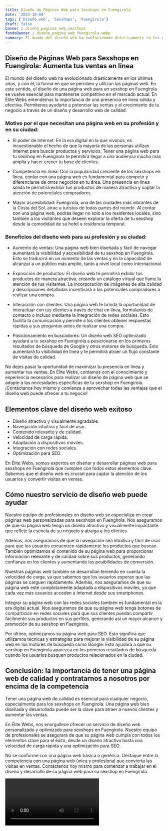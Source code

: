 ```yaml
---
title: Diseño de Páginas Web para Sexshops en Fuengirola
date: '2023-10-04'
tags: ['Diseño web', 'Sexshops', 'Fuengirola']
draft: false
banner : diseño_paginas_web_sexshops
fondoBanner : diseño_pagina_web_fuengirola.webp
summary: El mundo del diseño web ha evolucionado drásticamente en los últimos años, y con él, la forma en que se perciben y utilizan las páginas web. En este sentido, el diseño de una página web para un sexshop en Fuengirola se vuelve esencial para mantenerse competitivo en el mercado actual. En Élite Webs entendemos la importancia de una presencia en línea sólida y efectiva. Permítenos ayudarte a potenciar las ventas y el crecimiento de tu negocio a través de un diseño y desarrollo web de calidad.
---
```


## Diseño de Páginas Web para Sexshops en Fuengirola: Aumenta tus ventas en línea

El mundo del diseño web ha evolucionado drásticamente en los últimos años, y con él, la forma en que se perciben y utilizan las páginas web. En este sentido, el diseño de una página web para un sexshop en Fuengirola se vuelve esencial para mantenerse competitivo en el mercado actual. En Élite Webs entendemos la importancia de una presencia en línea sólida y efectiva. Permítenos ayudarte a potenciar las ventas y el crecimiento de tu negocio a través de un diseño y desarrollo web de calidad.

### Motivo por el que necesitan una página web en su profesión y en su ciudad:

- El poder de Internet: En la era digital en la que vivimos, es incuestionable el hecho de que la mayoría de las personas utilizan Internet para buscar productos y servicios. Tener una página web para tu sexshop en Fuengirola te permitirá llegar a una audiencia mucho más amplia y hacer crecer tu base de clientes.

- Competencia en línea: Con la popularidad creciente de los sexshops en línea, contar con una página web es fundamental para competir y diferenciarse de otros negocios en tu área. Una presencia en línea sólida te permitirá exhibir tus productos de manera atractiva y captar la atención de potenciales compradores.

- Mayor accesibilidad: Fuengirola, una de las ciudades más vibrantes de la Costa del Sol, atrae a turistas de todas partes del mundo. Al contar con una página web, podrás llegar no solo a los residentes locales, sino también a los visitantes que deseen explorar la oferta de tu sexshop desde la comodidad de su hotel o residencia temporal.

### Beneficios del diseño web para su profesión y su ciudad:

- Aumento de ventas: Una página web bien diseñada y fácil de navegar aumentará la visibilidad y accesibilidad de tu sexshop en Fuengirola. Esto se traducirá en un aumento de las ventas y en la capacidad de alcanzar a un público más amplio, tanto a nivel local como internacional.

- Exposición de productos: El diseño web te permitirá exhibir tus productos de manera atractiva, creando un catálogo virtual que llame la atención de tus visitantes. La incorporación de imágenes de alta calidad y descripciones detalladas incentivará a los potenciales compradores a realizar una compra.

- Interacción con clientes: Una página web te brinda la oportunidad de interactuar con tus clientes a través de chat en línea, formularios de contacto o incluso mediante la integración de redes sociales. Esto facilita la comunicación y permite a los clientes obtener respuestas rápidas a sus preguntas antes de realizar una compra.

- Posicionamiento en buscadores: Un diseño web SEO optimizado ayudará a tu sexshop en Fuengirola a posicionarse en los primeros resultados de búsqueda de Google y otros motores de búsqueda. Esto aumentará tu visibilidad en línea y te permitirá atraer un flujo constante de visitas de calidad.

No dejes pasar la oportunidad de maximizar tu presencia en línea y aumentar tus ventas. En Élite Webs, contamos con el conocimiento y experiencia necesarios para realizar un diseño de página web que se adapte a las necesidades específicas de tu sexshop en Fuengirola. ¡Contáctanos hoy mismo y comienza a aprovechar todas las ventajas que el diseño web puede ofrecer a tu negocio!

<GifSeo />

<Cta />

## Elementos clave del diseño web exitoso

- Diseño atractivo y visualmente agradable.
- Navegación intuitiva y fácil de usar.
- Contenido relevante y de calidad.
- Velocidad de carga rápida.
- Adaptación a dispositivos móviles.
- Integración con redes sociales.
- Optimización para SEO.

En Élite Webs, somos expertos en diseñar y desarrollar páginas web para sexshops en Fuengirola que cumplen con todos estos elementos clave. Sabemos que el diseño web es crucial para captar la atención de los usuarios y convertir visitas en ventas.

## Cómo nuestro servicio de diseño web puede ayudar

Nuestro equipo de profesionales en diseño web se especializa en crear páginas web personalizadas para sexshops en Fuengirola. Nos aseguramos de que su página web tenga un diseño atractivo y visualmente impactante que refleje la esencia de su negocio y atraiga a los clientes.

Además, nos aseguramos de que la navegación sea intuitiva y fácil de usar para que los usuarios encuentren rápidamente los productos que buscan. También optimizamos el contenido de su página web para proporcionar información relevante y de calidad sobre sus productos, generando confianza en los clientes y aumentando las posibilidades de conversión.

Nuestras páginas web también se desarrollan teniendo en cuenta la velocidad de carga, ya que sabemos que los usuarios esperan que las páginas se carguen rápidamente. Además, nos aseguramos de que su página web esté completamente adaptada a dispositivos móviles, ya que cada vez más usuarios acceden a Internet desde sus smartphones.

Integrar su página web con las redes sociales también es fundamental en la era digital actual. Nos aseguramos de que su página web tenga botones de compartición en redes sociales para que sus clientes puedan compartir fácilmente sus productos en sus perfiles, generando así un mayor alcance y promoción de su sexshop en Fuengirola.

Por último, optimizamos su página web para SEO. Esto significa que utilizamos técnicas y estrategias para mejorar la visibilidad de su página web en los motores de búsqueda como Google. Esto ayudará a que su sexshop en Fuengirola aparezca en los primeros resultados de búsqueda cuando los usuarios busquen productos relacionados en la ciudad.

## Conclusión: la importancia de tener una página web de calidad y contratarnos a nosotros por encima de la competencia

Tener una página web de calidad es esencial para cualquier negocio, especialmente para los sexshops en Fuengirola. Una página web bien diseñada y desarrollada puede ser la clave para atraer a nuevos clientes y aumentar las ventas.

En Élite Webs, nos enorgullece ofrecer un servicio de diseño web personalizado y optimizado para sexshops en Fuengirola. Nuestro equipo de profesionales se asegurará de que su página web cumpla con todos los elementos clave para el éxito, desde un diseño atractivo hasta una velocidad de carga rápida y una optimización para SEO.

No se conforme con una página web básica o genérica. Destaque entre la competencia con una página web única y profesional que convierta las visitas en ventas. Contáctenos hoy mismo para comenzar a trabajar en el diseño y desarrollo de su página web para su sexshop en Fuengirola.

<Video />

<CtaBot job='Sexshops' city='Fuengirola'/>

<Gmaps query='Fuengirola+españa+maps' />